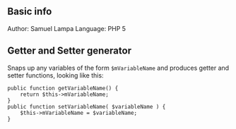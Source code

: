 == Basic info ==

Author: Samuel Lampa
Language: PHP 5

== Getter and Setter generator ==

Snaps up any variables of the form <code>$mVariableName</code> and produces getter and setter functions, looking like this:

<pre>
public function getVariableName() { 
    return $this->mVariableName;
}
public function setVariableName( $variableName ) { 
    $this->mVariableName = $variableName;
}
</pre>
